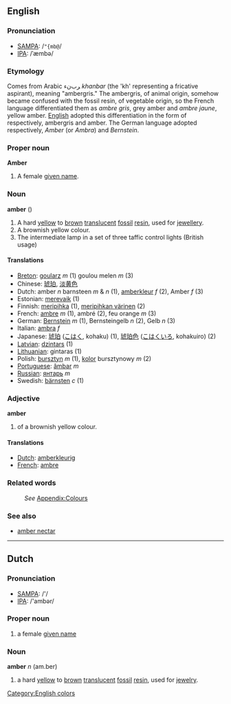 ==English==

===Pronunciation===
*[[w:SAMPA|SAMPA]]: /<tt>"{mb@</tt>/
*[[w:IPA|IPA]]: /ˈæmbə/

===Etymology===
Comes from Arabic ﺮﺏﻥﺀ ''khanbar'' (the 'kh' representing a fricative aspirant), meaning "ambergris." The ambergris, of animal origin, somehow became confused with the fossil resin, of vegetable origin, so the French language differentiated them as ''ambre gris'', grey amber and ''ambre jaune'', yellow amber. [[English language|English]] adopted this differentiation in the form of respectively, ambergris and amber. The German language adopted respectively, ''Amber'' (or ''Ambra'')  and ''Bernstein''.

===Proper noun===
'''Amber'''
# A female [[given name]].

===Noun===
'''amber'''  ({{uncountable}})
# A hard [[yellow]] to [[brown]] [[translucent]] [[fossil]] [[resin]], used for [[jewellery]]. 
# A brownish yellow colour.
# The intermediate lamp in a set of three taffic control lights (British usage)

====Translations====
*[[Breton]]: [[goularz]] ''m'' (1) goulou melen ''m'' (3)
*Chinese: [[琥珀]], [[淡黄色]]
*Dutch: amber ''n'' barnsteen ''m'' & ''n'' (1), [[amberkleur]] ''f'' (2), Amber ''f'' (3)
*Estonian: [[merevaik]] (1)
*Finnish: [[meripihka]] (1), [[meripihkan värinen]] (2)
*French: [[ambre]] ''m'' (1), ambré (2), feu orange ''m'' (3)
*German: [[Bernstein]] ''m'' (1), Bernsteingelb ''n'' (2), Gelb ''n'' (3)
*Italian: [[ambra]] ''f''
*Japanese: [[琥珀]] ([[こはく]], kohaku) (1), [[琥珀色]] ([[こはくいろ]], kohakuiro) (2)
*[[Latvian]]: [[dzintars]] (1)
*[[Lithuanian]]: gintaras (1)
*Polish: [[bursztyn]] ''m'' (1), [[kolor]] bursztynowy ''m'' (2)
*[[Portuguese]]: [[âmbar]] ''m''
*[[Russian]]: [[янтарь]] ''m''
*Swedish: [[bärnsten]] ''c'' (1)

===Adjective===
'''amber'''
# of a brownish yellow colour. 

====Translations====
*[[Dutch]]: [[amberkleurig]]
*[[French]]: [[ambre]]

===Related words===
:''See'' [[Wiktionary_Appendix:Colours|Appendix:Colours]]

===See also===
*[[amber nectar]]

----

==Dutch==
===Pronunciation===
*[[w:SAMPA|SAMPA]]: /'/
*[[w:IPA|IPA]]: /'ambər/

===Proper noun===
#a female [[given name]]

===Noun===
'''amber''' ''n'' (am.ber)
#a hard [[yellow]] to [[brown]] [[translucent]] [[fossil]] [[resin]], used for [[jewelry]]. 

[[Category:English colors]]